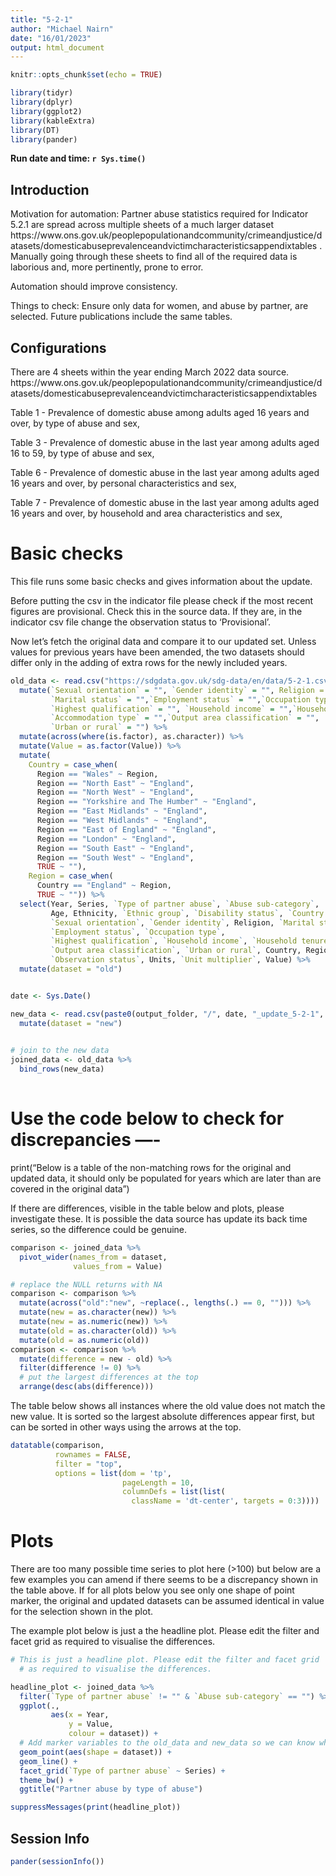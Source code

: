 ```yaml
---
title: "5-2-1"
author: "Michael Nairn"
date: "16/01/2023"
output: html_document
---
```



```r
knitr::opts_chunk$set(echo = TRUE)
```


```r
library(tidyr)
library(dplyr)
library(ggplot2)
library(kableExtra)
library(DT)
library(pander)
```


**Run date and time: `r Sys.time()`**

## Introduction

Motivation for automation: 
Partner abuse statistics required for Indicator 5.2.1 are spread across multiple sheets of a much larger dataset  https://www.ons.gov.uk/peoplepopulationandcommunity/crimeandjustice/datasets/domesticabuseprevalenceandvictimcharacteristicsappendixtables . Manually going through these sheets to find all of the
required data is laborious and, more pertinently, prone to error. 

Automation should improve consistency. 


Things to check:
Ensure only data for women, and abuse by partner, are selected.
Future publications include the same tables. 



## Configurations

There are 4 sheets within the year ending March 2022 data source.
https://www.ons.gov.uk/peoplepopulationandcommunity/crimeandjustice/datasets/domesticabuseprevalenceandvictimcharacteristicsappendixtables

Table 1 - Prevalence of domestic abuse among adults aged 16 years and over, by type of abuse and sex, 

Table 3 - Prevalence of domestic abuse in the last year among adults aged 16 to 59, by type of abuse and sex, 

Table 6 - Prevalence of domestic abuse in the last year among adults aged 16 years and over, by personal characteristics and sex, 

Table 7 - Prevalence of domestic abuse in the last year among adults aged 16 years and over, by household and area characteristics and sex, 


# Basic checks

This file runs some basic checks and gives information about the update.
  
Before putting the csv in the indicator file please check if the most recent 
figures are provisional. Check this in the source data. If they 
are, in the indicator csv file change the observation status to 'Provisional'.


Now let's fetch the original data and compare it to our updated set. Unless values for previous years have been amended, the two datasets should differ only in the adding of extra rows for the newly included years.



```r
old_data <- read.csv("https://sdgdata.gov.uk/sdg-data/en/data/5-2-1.csv", check.names = FALSE) %>% 
  mutate(`Sexual orientation` = "", `Gender identity` = "", Religion = "",
         `Marital status` = "",`Employment status` = "",`Occupation type` = "",
         `Highest qualification` = "", `Household income` = "",`Household tenure` = "",
         `Accommodation type` = "",`Output area classification` = "",
         `Urban or rural` = "") %>%
  mutate(across(where(is.factor), as.character)) %>% 
  mutate(Value = as.factor(Value)) %>%
  mutate(
    Country = case_when(
      Region == "Wales" ~ Region, 
      Region == "North East" ~ "England", 
      Region == "North West" ~ "England", 
      Region == "Yorkshire and The Humber" ~ "England", 
      Region == "East Midlands" ~ "England", 
      Region == "West Midlands" ~ "England", 
      Region == "East of England" ~ "England", 
      Region == "London" ~ "England", 
      Region == "South East" ~ "England",
      Region == "South West" ~ "England",
      TRUE ~ ""),
    Region = case_when(
      Country == "England" ~ Region,
      TRUE ~ "")) %>%
  select(Year, Series, `Type of partner abuse`, `Abuse sub-category`,
         Age, Ethnicity, `Ethnic group`, `Disability status`, `Country of birth`,
         `Sexual orientation`, `Gender identity`, Religion, `Marital status`,
         `Employment status`, `Occupation type`,
         `Highest qualification`, `Household income`, `Household tenure`, `Accommodation type`,
         `Output area classification`, `Urban or rural`, Country, Region, 
         `Observation status`, Units, `Unit multiplier`, Value) %>%
  mutate(dataset = "old") 


date <- Sys.Date()

new_data <- read.csv(paste0(output_folder, "/", date, "_update_5-2-1", ".csv"), check.names = FALSE) %>% 
  mutate(dataset = "new")
          

# join to the new data
joined_data <- old_data %>% 
  bind_rows(new_data) 
  
```


# Use the code below to check for discrepancies ----
print("Below is a table of the non-matching rows for the original and updated data, it should only be populated for years which are later than are covered in the original data")



If there are differences, visible in the table below and plots, please investigate these.
It is possible the data source has update its back time series, so the difference
could be genuine. 

```r
comparison <- joined_data %>% 
  pivot_wider(names_from = dataset,
              values_from = Value)

# replace the NULL returns with NA
comparison <- comparison %>% 
  mutate(across("old":"new", ~replace(., lengths(.) == 0, ""))) %>% 
  mutate(new = as.character(new)) %>% 
  mutate(new = as.numeric(new)) %>% 
  mutate(old = as.character(old)) %>%
  mutate(old = as.numeric(old))
comparison <- comparison %>% 
  mutate(difference = new - old) %>% 
  filter(difference != 0) %>% 
  # put the largest differences at the top
  arrange(desc(abs(difference)))
```


The table below shows all instances where the old value does not match the new 
value. It is sorted so the largest absolute differences appear first, but can
be sorted in other ways using the arrows at the top.

```r
datatable(comparison, 
          rownames = FALSE, 
          filter = "top",
          options = list(dom = 'tp', 
                         pageLength = 10,
                         columnDefs = list(list(
                           className = 'dt-center', targets = 0:3))))
```

# Plots
There are too many possible time series to plot here (>100) but below are a few examples you can amend if there seems to be a discrepancy shown in the table above. If for all plots below you see only one shape of point marker, the original and updated datasets can be assumed identical in value for the selection shown in the plot.

The example plot below is just a the headline plot. Please edit the filter
and facet grid as required to visualise the differences.


```r

# This is just a headline plot. Please edit the filter and facet grid
  # as required to visualise the differences.

headline_plot <- joined_data %>% 
  filter(`Type of partner abuse` != "" & `Abuse sub-category` == "") %>% 
  ggplot(.,
         aes(x = Year,
             y = Value,
             colour = dataset)) +
  # Add marker variables to the old_data and new_data so we can know which set a point is from
  geom_point(aes(shape = dataset)) + 
  geom_line() +
  facet_grid(`Type of partner abuse` ~ Series) +
  theme_bw() +
  ggtitle("Partner abuse by type of abuse")

```

```r
suppressMessages(print(headline_plot))
```
## Session Info
```r
pander(sessionInfo())
```